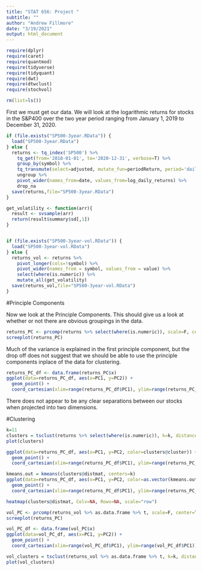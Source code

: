 ```yaml
---
title: "STAT 656: Project "
subtitle: ""
author: "Andrew Fillmore"
date: "3/19/2021"
output: html_document
---
```


```r
require(dplyr)
require(caret)
require(quantmod)
require(tidyverse)
require(tidyquant)
require(dwt)
require(dtwclust)
require(stochvol)

rm(list=ls())
```


First we must get our data. We will look at the logarithmic returns for stocks in the S&P400 over the two year period ranging from January 1, 2019 to December 31, 2020.

```r

if (file.exists("SP500-3year.RData")) {
  load("SP500-3year.RData")
} else {
  returns <- tq_index('SP500') %>%
    tq_get(from='2018-01-01', to='2020-12-31', verbose=T) %>%
    group_by(symbol) %>%
    tq_transmute(select=adjusted, mutate_fun=periodReturn, period='daily', type='log', col_rename='log_daily_returns') %>%
    ungroup %>%
    pivot_wider(names_from=date, values_from=log_daily_returns) %>%
    drop_na
  save(returns,file="SP500-3year.RData")
}
```

```r
get_volatility <- function(arr){
  result <- svsample(arr)
  return(result$summary$sd[,1])
}


if (file.exists("SP500-3year-vol.RData")) {
  load("SP500-3year-vol.RData")
} else {
  returns_vol <- returns %>%
    pivot_longer(cols=!symbol) %>%
    pivot_wider(names_from = symbol, values_from = value) %>%
    select(where(is.numeric)) %>%
    mutate_all(get_volatility)
  save(returns_vol,file="SP500-3year-vol.RData")
}
```

#Principle Components

Now we look at the Principle Components. This should give us a look at whether or not there are obvious groupings in the data.

```r
returns_PC <- prcomp(returns %>% select(where(is.numeric)), scale=F, center=T)
screeplot(returns_PC)
```

Much of the variance is explained in the first principle component, but the drop off does not suggest that we should be able to use the principle components inplace of the data for clustering.

```r
returns_PC_df <- data.frame(returns_PC$x)
ggplot(data=returns_PC_df, aes(x=PC1, y=PC2)) + 
  geom_point() +
  coord_cartesian(xlim=range(returns_PC_df$PC1), ylim=range(returns_PC_df$PC1))
```

There does not appear to be any clear separations between our stocks when projected into two dimensions.

#Clustering

```r
k=11
clusters = tsclust(returns %>% select(where(is.numeric)), k=k, distance="dtw_basic")
plot(clusters)
```



```r
ggplot(data=returns_PC_df, aes(x=PC1, y=PC2, color=clusters@cluster)) + 
  geom_point() +
  coord_cartesian(xlim=range(returns_PC_df$PC1), ylim=range(returns_PC_df$PC1))
```

```r
kmeans.out = kmeans(clusters@distmat, centers=k)
ggplot(data=returns_PC_df, aes(x=PC1, y=PC2, color=as.vector(kmeans.out$cluster))) + 
  geom_point() +
  coord_cartesian(xlim=range(returns_PC_df$PC1), ylim=range(returns_PC_df$PC1))
```

```r
heatmap(clusters@distmat, Colv=NA, Rowv=NA, scale="row")
```

```r
vol_PC <- prcomp(returns_vol %>% as.data.frame %>% t, scale=F, center=T)
screeplot(returns_PC)
```

```r
vol_PC_df <- data.frame(vol_PC$x)
ggplot(data=vol_PC_df, aes(x=PC1, y=PC2)) + 
  geom_point() +
  coord_cartesian(xlim=range(vol_PC_df$PC1), ylim=range(vol_PC_df$PC1))
```

```r
vol_clusters = tsclust(returns_vol %>% as.data.frame %>% t, k=k, distance="dtw_basic")
plot(vol_clusters)
```

